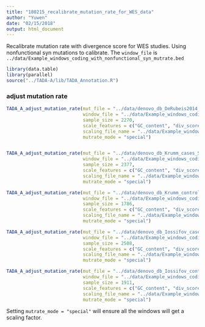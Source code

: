 ```yaml
---
title: "180215_recalibrate_mutation_rate_for_WES_data"
author: "Yuwen"
date: "02/15/2018"
output: html_document
---
```


Recalibrate mutation rate with divergence score for WES studies. Using nonfunctional syn mutations to calibrate.
The `window_file` is `../data/Example_windows_coding_with_nonfunctional_syn_mutrate.bed`

```r
library(data.table)
library(parallel)
source("../TADA-A/lib/TADA_Annotation.R")
```

### adjust mutation rate 

```r
TADA_A_adjust_mutation_rate(mut_file = "../data/denovo_db_DeRubeis2014_cases_SNV_remove_recurrent_mutations_nonfunctional_syn.bed",
                            window_file = "../data/Example_windows_coding_with_nonfunctional_syn_mutrate.bed",
                            sample_size = 2270, 
                            scale_features = c("GC_content", "div_score"),
                            scaling_file_name = "../data/Example_windows_coding_with_nonfunctional_syn_mutrate_scaling_file_for_denovo_db_DeRubeis2014_cases_DNM.txt",
                            mutrate_mode = "special")


TADA_A_adjust_mutation_rate(mut_file = "../data/denovo_db_Krumm_cases_SNV_remove_recurrent_mutations_nonfunctional_syn.bed",
                            window_file = "../data/Example_windows_coding_with_nonfunctional_syn_mutrate.bed",
                            sample_size = 2377, 
                            scale_features = c("GC_content", "div_score"),
                            scaling_file_name = "../data/Example_windows_coding_with_nonfunctional_syn_mutrate_scaling_file_for_denovo_db_Krumm_cases_DNM.txt",
                            mutrate_mode = "special")

TADA_A_adjust_mutation_rate(mut_file = "../data/denovo_db_Krumm_controls_SNV_remove_recurrent_mutations_nonfunctional_syn.bed",
                            window_file = "../data/Example_windows_coding_with_nonfunctional_syn_mutrate.bed",
                            sample_size = 1786, 
                            scale_features = c("GC_content", "div_score"),
                            scaling_file_name = "../data/Example_windows_coding_with_nonfunctional_syn_mutrate_scaling_file_for_denovo_db_Krumm_controls_DNM.txt",
                            mutrate_mode = "special")

TADA_A_adjust_mutation_rate(mut_file = "../data/denovo_db_Iossifov_cases_SNV_remove_recurrent_mutations_nonfunctional_syn.bed",
                            window_file = "../data/Example_windows_coding_with_nonfunctional_syn_mutrate.bed",
                            sample_size = 2508, 
                            scale_features = c("GC_content", "div_score"),
                            scaling_file_name = "../data/Example_windows_coding_with_nonfunctional_syn_mutrate_scaling_file_for_denovo_db_Iossifov_cases_DNM.txt",
                            mutrate_mode = "special")

TADA_A_adjust_mutation_rate(mut_file = "../data/denovo_db_Iossifov_controls_SNV_remove_recurrent_mutations_nonfunctional_syn.bed",
                            window_file = "../data/Example_windows_coding_with_nonfunctional_syn_mutrate.bed",
                            sample_size = 1911, 
                            scale_features = c("GC_content", "div_score"),
                            scaling_file_name = "../data/Example_windows_coding_with_nonfunctional_syn_mutrate_scaling_file_for_denovo_db_Iossifov_controls_DNM.txt",
                            mutrate_mode = "special")

```

Setting `mutrate_mode = "special"` will ensure all the windows will get a scaling factor.
